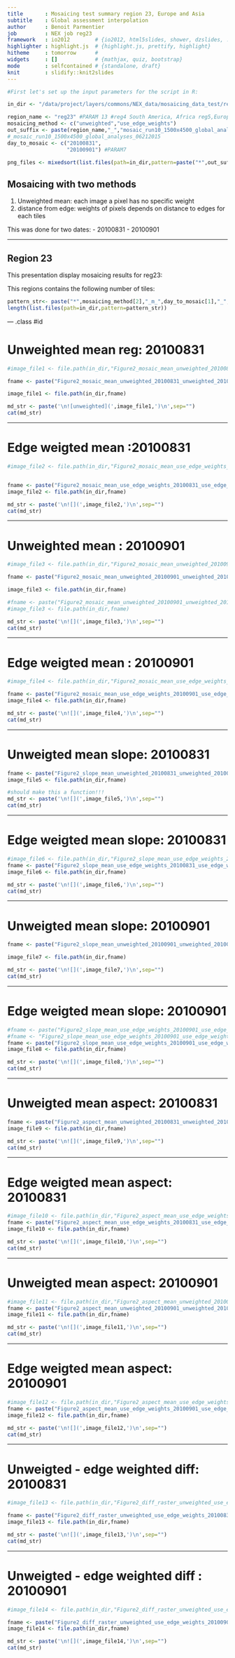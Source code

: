 ```yaml
---
title       : Mosaicing test summary region 23, Europe and Asia
subtitle    : Global assessment interpolation
author      : Benoit Parmentier
job         : NEX job reg23
framework   : io2012        # {io2012, html5slides, shower, dzslides, ...}
highlighter : highlight.js  # {highlight.js, prettify, highlight}
hitheme     : tomorrow      # 
widgets     : []            # {mathjax, quiz, bootstrap}
mode        : selfcontained # {standalone, draft}
knit        : slidify::knit2slides
---
```


```r

#First let's set up the input parameters for the script in R:

in_dir <- "/data/project/layers/commons/NEX_data/mosaicing_data_test/reg23/output_reg23_mosaic_run10_1500x4500_global_analyses_06292015"

region_name <- "reg23" #PARAM 13 #reg4 South America, Africa reg5,Europe reg2, North America reg1, Asia reg3
mosaicing_method <- c("unweighted","use_edge_weights")
out_suffix <- paste(region_name,"_","mosaic_run10_1500x4500_global_analyses_06292015",sep="") 
#_mosaic_run10_1500x4500_global_analyses_06212015
day_to_mosaic <- c("20100831",
                   "20100901") #PARAM7

png_files <- mixedsort(list.files(path=in_dir,pattern=paste("*",out_suffix,".png",sep="")))

```

## Mosaicing with two methods


1. Unweighted mean: each image a pixel has no specific weight
2. distance from edge: weights of pixels depends on distance to edges for each tiles

This was done for two dates:
- 20100831
- 20100901

---

## Region 23

This presentation display mosaicing results for reg23: 

This regions contains the following number of tiles:
```r
pattern_str<- paste("*",mosaicing_method[2],"_m_",day_to_mosaic[1],"_",out_suffix,".tif",sep="")
length(list.files(path=in_dir,pattern=pattern_str))
```

--- .class #id 

<!-- Limit image width and height -->
<style type="text/css">
img {     
  max-height: 560px;     
  max-width: 964px; 
}
</style>
 
<!-- Center image on slide -->
<script type="text/javascript" src="http://ajax.aspnetcdn.com/ajax/jQuery/jquery-1.7.min.js"></script>
<script type="text/javascript">
$(function() {     
  $("p:has(img)").addClass('centered'); 
});
</script>

# Unweighted mean reg: 20100831

```r
#image_file1 <- file.path(in_dir,"Figure2_mosaic_mean_unweighted_20100831_unweighted_20100831_20100831_reg6_mosaic_r#un10_1500x4500_global_analyses_06212015.png")

fname <- paste("Figure2_mosaic_mean_unweighted_20100831_unweighted_20100831_20100831_",out_suffix,".png",sep="")

image_file1 <- file.path(in_dir,fname)

```

```r
md_str <- paste('\n![unweighted](',image_file1,')\n',sep="") 
cat(md_str)
```

---

# Edge weigted mean :20100831

```r
#image_file2 <- file.path(in_dir,"Figure2_mosaic_mean_use_edge_weights_20100831_use_edge_weights_20100831_20100831_r#eg4_mosaic_run10_1500x4500_global_analyses_06212015.png")


fname <- paste("Figure2_mosaic_mean_use_edge_weights_20100831_use_edge_weights_20100831_20100831_",out_suffix,".png",sep="")
image_file2 <- file.path(in_dir,fname)

```

```r
md_str <- paste('\n![](',image_file2,')\n',sep="") 
cat(md_str)
```

---

# Unweighted mean : 20100901

```r
#image_file3 <- file.path(in_dir,"Figure2_mosaic_mean_unweighted_20100901_unweighted_20100901_20100901_reg2_mosaic_r#un10_1500x4500_global_analyses_06212015.png")

fname <- paste("Figure2_mosaic_mean_unweighted_20100901_unweighted_20100901_20100901_",out_suffix,".png",sep="")

image_file3 <- file.path(in_dir,fname)

#fname <- paste("Figure2_mosaic_mean_unweighted_20100901_unweighted_20100901_20100901_",out_suffix,".png",sep="")
#image_file3 <- file.path(in_dir,fname)

```

```r
md_str <- paste('\n![](',image_file3,')\n',sep="") 
cat(md_str)
```

---

# Edge weigted mean : 20100901

```r
#image_file4 <- file.path(in_dir,"Figure2_mosaic_mean_use_edge_weights_20100901_use_edge_weights_20100901_20100901_r#eg4_mosaic_run10_1500x4500_global_analyses_06212015.png")

fname <- paste("Figure2_mosaic_mean_use_edge_weights_20100901_use_edge_weights_20100901_20100901_",out_suffix,".png",sep="")
image_file4 <- file.path(in_dir,fname)

```

```r
md_str <- paste('\n![](',image_file4,')\n',sep="") 
cat(md_str)
```

---

# Unweigted mean  slope: 20100831

```r
fname <- paste("Figure2_slope_mean_unweighted_20100831_unweighted_20100831_20100831_",out_suffix,".png",sep="")
image_file5 <- file.path(in_dir,fname)
```

```r
#should make this a function!!!
md_str <- paste('\n![](',image_file5,')\n',sep="") 
cat(md_str)
```

---

# Edge weigted mean slope: 20100831

```r
#image_file6 <- file.path(in_dir,"Figure2_slope_mean_use_edge_weights_20100831_use_edge_weights_20100831_20100831_re#g4_mosaic_run10_1500x4500_global_analyses_06212015.png")
fname <- paste("Figure2_slope_mean_use_edge_weights_20100831_use_edge_weights_20100831_20100831_",out_suffix,".png",sep="")
image_file6 <- file.path(in_dir,fname)

```

```r
md_str <- paste('\n![](',image_file6,')\n',sep="") 
cat(md_str)
```

---

# Unweigted mean slope: 20100901

```r
fname <- paste("Figure2_slope_mean_unweighted_20100901_unweighted_20100901_20100901_",out_suffix,".png",sep="")

image_file7 <- file.path(in_dir,fname)

```

```r
md_str <- paste('\n![](',image_file7,')\n',sep="") 
cat(md_str)
```

---

# Edge weigted mean slope: 20100901


```r
#fname <- paste("Figure2_slope_mean_use_edge_weights_20100901_use_edge_weights_20100901_20100901_",out_suffix,".png"#,sep="")
#fname <- "Figure2_slope_mean_use_edge_weights_20100901_use_edge_weights_20100901_20100901_reg4_mosaic_run10_1500x45#00_global_analyses_06212015.png"
fname <- paste("Figure2_slope_mean_use_edge_weights_20100901_use_edge_weights_20100901_20100901_",out_suffix,".png",sep="")
image_file8 <- file.path(in_dir,fname)

```

```r
md_str <- paste('\n![](',image_file8,')\n',sep="") 
cat(md_str)
```

---

# Unweigted mean aspect: 20100831

```r

fname <- paste("Figure2_aspect_mean_unweighted_20100831_unweighted_20100831_20100831_",out_suffix,".png",sep="")
image_file9 <- file.path(in_dir,fname)

```

```r
md_str <- paste('\n![](',image_file9,')\n',sep="") 
cat(md_str)
```

---

# Edge weigted mean aspect: 20100831

```r
#image_file10 <- file.path(in_dir,"Figure2_aspect_mean_use_edge_weights_20100831_use_edge_weights_20100831_20100831_#reg6_mosaic_run10_1500x4500_global_analyses_06212015.png")
fname <- paste("Figure2_aspect_mean_use_edge_weights_20100831_use_edge_weights_20100831_20100831_",out_suffix,".png",sep="")
image_file10 <- file.path(in_dir,fname)

```

```r
md_str <- paste('\n![](',image_file10,')\n',sep="") 
cat(md_str)
```

---

# Unweigted mean aspect: 20100901

```r
#image_file11 <- file.path(in_dir,"Figure2_aspect_mean_unweighted_20100901_unweighted_20100901_20100901_reg6_mosaic_#run10_1500x4500_global_analyses_06212015.png")
fname <- paste("Figure2_aspect_mean_unweighted_20100901_unweighted_20100901_20100901_",out_suffix,".png",sep="")
image_file11 <- file.path(in_dir,fname)

```

```r
md_str <- paste('\n![](',image_file11,')\n',sep="") 
cat(md_str)
```

---

# Edge weigted mean aspect: 20100901

```r
#image_file12 <- file.path(in_dir,"Figure2_aspect_mean_use_edge_weights_20100901_use_edge_weights_20100901_20100901_#reg6_mosaic_run10_1500x4500_global_analyses_06212015.png")
fname <- paste("Figure2_aspect_mean_use_edge_weights_20100901_use_edge_weights_20100901_20100901_",out_suffix,".png",sep="")
image_file12 <- file.path(in_dir,fname)
```

```r
md_str <- paste('\n![](',image_file12,')\n',sep="") 
cat(md_str)
```

---

# Unweigted - edge weighted diff: 20100831

```r
#image_file13 <- file.path(in_dir,"Figure2_diff_raster_unweighted_use_edge_weights_20100831_reg6_mosaic_run10_1500x4#500_global_analyses_06212015.png")

fname <- paste("Figure2_diff_raster_unweighted_use_edge_weights_20100831_",out_suffix,".png",sep="")
image_file13 <- file.path(in_dir,fname)
```

```r
md_str <- paste('\n![](',image_file13,')\n',sep="") 
cat(md_str)
```

---

# Unweigted - edge weighted diff : 20100901

```r
#image_file14 <- file.path(in_dir,"Figure2_diff_raster_unweighted_use_edge_weights_20100901_reg6_mosaic_run10_1500x4#500_global_analyses_06212015.png")

fname <- paste("Figure2_diff_raster_unweighted_use_edge_weights_20100901_",out_suffix,".png",sep="")
image_file14 <- file.path(in_dir,fname)

```

```r
md_str <- paste('\n![](',image_file14,')\n',sep="") 
cat(md_str)
```

